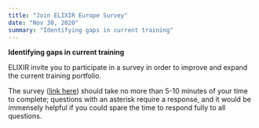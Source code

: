 ```yaml
---
title: "Join ELIXIR Europe Survey"
date: "Nov 30, 2020"
summary: "Identifying gaps in current training"
---
```


**Identifying gaps in current training**

ELIXIR invite you to participate in a survey in order to improve and
expand the current training portfolio.

The survey ([link here](https://docs.google.com/forms/d/e/1FAIpQLSca-40-pxZIhgEL18bgqOnPYtsnn-7gNOq6d7QIwbFnUh7y-g/viewform?usp=sf_link))
should take no more than 5-10 minutes of your time to complete; questions with
an asterisk require a response, and it would be immensely helpful if you
could spare the time to respond fully to all questions.
